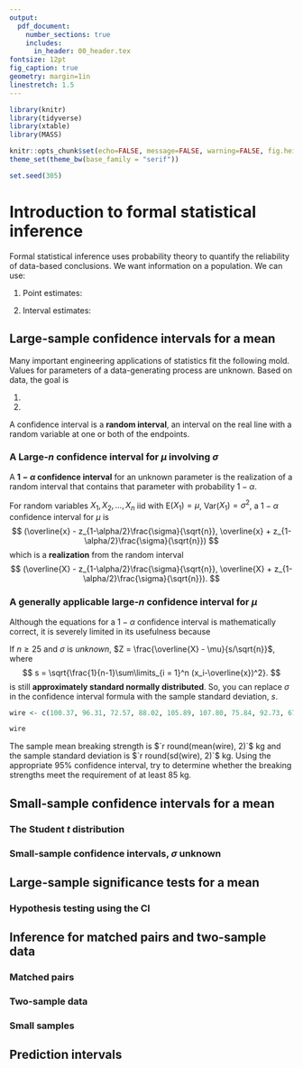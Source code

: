 ```yaml
---
output: 
  pdf_document:
    number_sections: true
    includes:
      in_header: 00_header.tex
fontsize: 12pt
fig_caption: true
geometry: margin=1in
linestretch: 1.5
---
```


```r
library(knitr)
library(tidyverse)
library(xtable)
library(MASS)

knitr::opts_chunk$set(echo=FALSE, message=FALSE, warning=FALSE, fig.height = 2)
theme_set(theme_bw(base_family = "serif"))

set.seed(305)
```

\setcounter{section}{5}

# Introduction to formal statistical inference

Formal statistical inference uses probability theory to quantify the reliability of data-based conclusions. We want information on a population. We can use:

\vspace{.75in}

1. Point estimates:

\vspace{1.5in}

2. Interval estimates:

\vspace{1.5in}

## Large-sample confidence intervals for a mean

Many important engineering applications of statistics fit the following mold. Values for parameters of a data-generating process are unknown. Based on data, the goal is

1.
2.

\newpage

\begin{df}
A \emph{confidence interval} for a parameter (or function of one or more parameters) is a data-based interval of numbers thought likely to contain the parameter (or function of one or more parameters) possessing a stated probability-based confidence or reliability.
\end{df}

A confidence interval is a **random interval**, an interval on the real line with a random variable at one or both of the endpoints.

\vspace{.2in}

\begin{ex}[Instrumental drift]
Let $Z$ be a measure of instrumental drift of a random voltmeter that comes out of a certain factory. Say $Z\sim N(0,1)$. Define a random interval:
$$
(Z-2,Z+ 2)
$$
What is the probability that $-1$ is inside the interval? 
\end{ex}

\newpage

\begin{ex}[More practice]
Calculate:

\begin{enumerate}
\item $P(2 \text{ in } (X-1,X+ 1))$, $X\sim N(2,4)$
\vfill
\item $P(6.6 \text{ in } (X-2,X+ 1))$, $X\sim N(7,2)$
\vfill
\end{enumerate}
\end{ex}

\newpage

\begin{ex}[Abstract random intervals]
Let's say $X_1,X_2,\dots,X_n$ are iid with $n\ge 25$, mean $\mu$, variance $\sigma^2$. We can find a random interval that provides a lower bound for $\mu$ with $1 - \alpha$ probability:

\newpage


Calculate:
\begin{enumerate}
\item $P(\mu \in (-\infty, \overline{X} + z_{1-\alpha}\frac{\sigma}{\sqrt{n}})), X \sim N(\mu,\sigma^2)$
\vfill
\item $P(\mu \in (\overline{X} - z_{1-\alpha/2}\frac{\sigma}{\sqrt{n}}, \overline{X} + z_{1-\alpha/2}\frac{\sigma}{\sqrt{n}})), X \sim N(\mu,\sigma^2)$
\vfill
\end{enumerate}
\end{ex}

\newpage


### A Large-$n$ confidence interval for $\mu$ involving $\sigma$

A **$1-\alpha$ confidence interval** for an unknown parameter is the realization of a random interval that contains that parameter with probability $1-\alpha$.

\vspace{.5in}

For random variables $X_1,X_2,\dots,X_n$ iid with E($X_1) = \mu$, Var($X_1) = \sigma^2$, a $1-\alpha$ confidence interval for $\mu$ is
$$
(\overline{x} - z_{1-\alpha/2}\frac{\sigma}{\sqrt{n}}, \overline{x} + z_{1-\alpha/2}\frac{\sigma}{\sqrt{n}})
$$
which is a **realization** from the random interval
$$
(\overline{X} - z_{1-\alpha/2}\frac{\sigma}{\sqrt{n}}, \overline{X} + z_{1-\alpha/2}\frac{\sigma}{\sqrt{n}}).
$$

\vspace{.2in}

\begin{itemize}
\itemsep 1in 
\item Two-sided $1-\alpha$ confidence interval for $\mu$
\item One-sided $1-\alpha$ confidence interval for $\mu$ with a upper confidence bound
\item One-sided $1-\alpha$ confidence interval for $\mu$ with a lower confidence bound
\end{itemize}

\newpage

\begin{ex}[Fill weight of jars]
Suppose a manufacturer fills jars of food using a stable fillin gprocess with a known standard deviation of $\sigma = 1.6$g. We take a sample of $n=47$ jars and measure the sample mean weight $\overline{x} = 138.2$g. A two-sided $90$\% confidence interval ($\alpha = 0.1$) for the true mean weight $\mu$ is:
\vfill
Interpretation:
\vspace{2in}
\newpage
What if we just want to be sure that the true mean fill weight is high enough?
\newpage
\end{ex}

\begin{ex}[Hard disk failures]
F. Willett, in the article "The Case of the Derailed Disk Drives?" (\emph{Mechanical Engineering}, 1988), discusses a study done to isolate the cause of link code A failure in a model of Winchester harddisk drive. For each disk, the investigator measured the breakaway torque (in. oz.) required to loosen the drive's interrupter flag on the stepper motor shaft. Breakaway torques for $26$ disk drives were recorded, with a sample mean of $11.5$ in. oz. Suppose you know the true standard deviation of the breakaway torques is $5.1$ in. oz. Calculate and interpret:
\begin{enumerate}
\item A two-sided $90$\% confidence interval for the true mean breakaway torque of the relevant type of Winchester drive.
\vfill
\item An analogous two-sided $95$\% confidence interval.
\vfill
\end{enumerate}

\end{ex}
\newpage
\begin{ex}[Width of a CI]
If you want to estimate the breakaway torque with a 2-sided, $95$\% confidence interval with $\pm 2.0$ in. oz. of precision, what sample size would you need?

\end{ex}

\newpage

### A generally applicable large-$n$ confidence interval for $\mu$

Although the equations for a $1-\alpha$ confidence interval is mathematically correct, it is severely limited in its usefulness because

\vspace{.5in}

If $n \ge 25$ and $\sigma$ is *unknown*, $Z = \frac{\overline{X} - \mu}{s/\sqrt{n}}$, where 
$$
s = \sqrt{\frac{1}{n-1}\sum\limits_{i = 1}^n (x_i-\overline{x})^2}.
$$
is still **approximately standard normally distributed**. So, you can replace $\sigma$ in the confidence interval formula with the sample standard deviation, $s$.

\begin{itemize}
\itemsep 1in 
\item Two-sided $1-\alpha$ confidence interval for $\mu$
\item One-sided $1-\alpha$ confidence interval for $\mu$ with a upper confidence bound
\item One-sided $1-\alpha$ confidence interval for $\mu$ with a lower confidence bound
\end{itemize}
\newpage

```r
wire <- c(100.37, 96.31, 72.57, 88.02, 105.89, 107.80, 75.84, 92.73, 67.47, 94.87, 122.04, 115.12, 95.24, 119.75, 114.83, 101.79, 80.90, 96.10, 118.51, 109.66, 88.07, 56.29, 86.50, 57.62, 74.7, 92.53, 86.25, 82.56, 97.96, 94.92, 62,93, 98.44, 119.37, 103.70, 72.40, 71.29, 107.24, 64.82, 93.51, 86.97)
```

\begin{ex}
Suppose you are a manufacturer of construction equipment. You make $0.0125$ inch wire rope and need to determine how much weight it can hold before breaking so that you can label it clearly. Here are breaking strengths, in kg, for $`r length(wire)`$ sample wires:
\end{ex}

```r
wire
```

The sample mean breaking strength is $`r round(mean(wire), 2)`$ kg and the sample standard deviation is $`r round(sd(wire), 2)`$ kg. Using the appropriate $95$% confidence interval, try to determine whether the breaking strengths meet the requirement of at least $85$ kg.

\newpage

## Small-sample confidence intervals for a mean

### The Student $t$ distribution

### Small-sample confidence intervals, $\sigma$ unknown

## Large-sample significance tests for a mean

### Hypothesis testing using the CI

## Inference for matched pairs and two-sample data

### Matched pairs

### Two-sample data

### Small samples

## Prediction intervals


